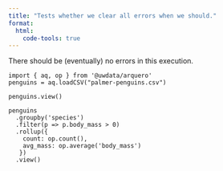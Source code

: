 ```yaml
---
title: "Tests whether we clear all errors when we should."
format:
  html:
    code-tools: true
---
```


There should be (eventually) no errors in this execution.

```ojs
import { aq, op } from '@uwdata/arquero'
penguins = aq.loadCSV("palmer-penguins.csv")

penguins.view()

penguins
  .groupby('species')
  .filter(p => p.body_mass > 0)
  .rollup({
    count: op.count(),
    avg_mass: op.average('body_mass')
   })
  .view()
```

